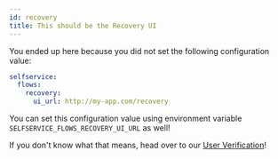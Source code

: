 ```yaml
---
id: recovery
title: This should be the Recovery UI
---
```


You ended up here because you did not set the following configuration value:

```yaml title="path/to/kratos/config.yml
selfservice:
  flows:
    recovery:
      ui_url: http://my-app.com/recovery
```

You can set this configuration value using environment variable
`SELFSERVICE_FLOWS_RECOVERY_UI_URL` as well!

If you don't know what that means, head over to our
[User Verification](../self-service/flows/account-recovery)!
